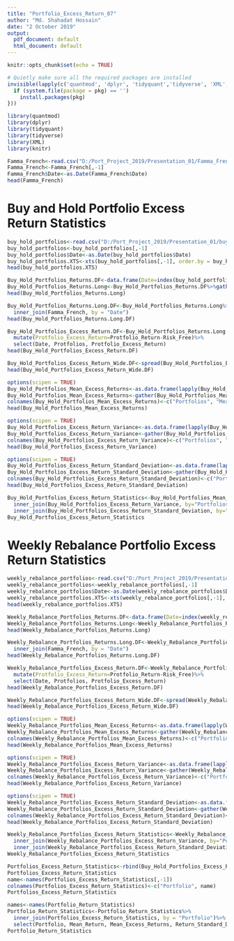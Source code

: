 ---
title: "Portfolio_Excess_Return_07"
author: "Md. Shahadat Hossain"
date: "2 October 2019"
output:
  pdf_document: default
  html_document: default
---

```{r setup, include=FALSE}
knitr::opts_chunk$set(echo = TRUE)
```

```{r, include=FALSE}
# Quietly make sure all the required packages are installed
invisible(lapply(c('quantmod', 'dplyr', 'tidyquant','tidyverse', 'XML', 'knitr'), function(pkg) {
  if (system.file(package = pkg) == '')
    install.packages(pkg)
}))
```

```{r,include=TRUE, warning=FALSE, message=FALSE}
library(quantmod)
library(dplyr)
library(tidyquant)
library(tidyverse)
library(XML)
library(knitr)
```



```{r, include=TRUE}
Famma_French<-read.csv("D:/Port_Project_2019/Presentation_01/Famma_French.CSV")
Famma_French<-Famma_French[,-1]
Famma_French$Date<-as.Date(Famma_French$Date)
head(Famma_French)
```


# Buy and Hold Portfolio Excess Return Statistics

```{r, include=TRUE}
buy_hold_portfolios<-read.csv("D:/Port_Project_2019/Presentation_01/buy_hold_portfolios.csv")
buy_hold_portfolios<-buy_hold_portfolios[,-1]
buy_hold_portfolios$Date<-as.Date(buy_hold_portfolios$Date)
buy_hold_portfolios.XTS<-xts(buy_hold_portfolios[,-1], order.by = buy_hold_portfolios$Date)
head(buy_hold_portfolios.XTS)
```

```{r, include=TRUE}
Buy_Hold_Portfolios_Returns.DF<-data.frame(Date=index(buy_hold_portfolios.XTS), coredata(buy_hold_portfolios.XTS))
Buy_Hold_Portfolios_Returns.Long<-Buy_Hold_Portfolios_Returns.DF%>%gather(Protfolios,Protfolio_Return,Defensive_buy_hold_portfolio_Return:Aggressive_buy_hold_portfolio_Return)
head(Buy_Hold_Portfolios_Returns.Long)
```


```{r, include=TRUE}
Buy_Hold_Portfolios_Returns.Long.DF<-Buy_Hold_Portfolios_Returns.Long%>%
  inner_join(Famma_French, by = "Date")
head(Buy_Hold_Portfolios_Returns.Long.DF)
```


```{r, include=TRUE}
Buy_Hold_Portfolios_Excess_Return.DF<-Buy_Hold_Portfolios_Returns.Long.DF%>%
  mutate(Protfolio_Excess_Return=Protfolio_Return-Risk_Free)%>%
  select(Date, Protfolios, Protfolio_Excess_Return)
head(Buy_Hold_Portfolios_Excess_Return.DF)
```

```{r, include=TRUE}
Buy_Hold_Portfolios_Excess_Return_Wide.DF<-spread(Buy_Hold_Portfolios_Excess_Return.DF, Protfolios, Protfolio_Excess_Return)
head(Buy_Hold_Portfolios_Excess_Return_Wide.DF)
```


```{r, include=TRUE}
options(scipen = TRUE)
Buy_Hold_Portfolios_Mean_Excess_Returns<-as.data.frame(lapply(Buy_Hold_Portfolios_Excess_Return_Wide.DF[,-1],FUN = mean))
Buy_Hold_Portfolios_Mean_Excess_Returns<-gather(Buy_Hold_Portfolios_Mean_Excess_Returns)
colnames(Buy_Hold_Portfolios_Mean_Excess_Returns)<-c("Portfolios", "Mean_Excess_Returns")
head(Buy_Hold_Portfolios_Mean_Excess_Returns)
```


```{r, include=TRUE}
options(scipen = TRUE)
Buy_Hold_Portfolios_Excess_Return_Variance<-as.data.frame(lapply(Buy_Hold_Portfolios_Excess_Return_Wide.DF[,-1],FUN = var))
Buy_Hold_Portfolios_Excess_Return_Variance<-gather(Buy_Hold_Portfolios_Excess_Return_Variance)
colnames(Buy_Hold_Portfolios_Excess_Return_Variance)<-c("Portfolios", "Excess_Return_Variance")
head(Buy_Hold_Portfolios_Excess_Return_Variance)
```

```{r, include=TRUE}
options(scipen = TRUE)
Buy_Hold_Portfolios_Excess_Return_Standard_Deviation<-as.data.frame(lapply(Buy_Hold_Portfolios_Excess_Return_Wide.DF[,-1],FUN = sd))
Buy_Hold_Portfolios_Excess_Return_Standard_Deviation<-gather(Buy_Hold_Portfolios_Excess_Return_Standard_Deviation)
colnames(Buy_Hold_Portfolios_Excess_Return_Standard_Deviation)<-c("Portfolios", "Excess_Return_Standard_Deviation")
head(Buy_Hold_Portfolios_Excess_Return_Standard_Deviation)
```


```{r, include=TRUE}
Buy_Hold_Portfolios_Excess_Return_Statistics<-Buy_Hold_Portfolios_Mean_Excess_Returns%>%
  inner_join(Buy_Hold_Portfolios_Excess_Return_Variance, by="Portfolios")%>%
  inner_join(Buy_Hold_Portfolios_Excess_Return_Standard_Deviation, by="Portfolios")
Buy_Hold_Portfolios_Excess_Return_Statistics
```



# Weekly Rebalance Portfolio Excess Return Statistics

```{r, include=TRUE}
weekly_rebalance_portfolios<-read.csv("D:/Port_Project_2019/Presentation_01/weekly_rebalance_portfolios.csv")
weekly_rebalance_portfolios<-weekly_rebalance_portfolios[,-1]
weekly_rebalance_portfolios$Date<-as.Date(weekly_rebalance_portfolios$Date)
weekly_rebalance_portfolios.XTS<-xts(weekly_rebalance_portfolios[,-1], order.by = weekly_rebalance_portfolios$Date)
head(weekly_rebalance_portfolios.XTS)
```

```{r, include=TRUE}
Weekly_Rebalance_Portfolios_Returns.DF<-data.frame(Date=index(weekly_rebalance_portfolios.XTS), coredata(weekly_rebalance_portfolios.XTS))
Weekly_Rebalance_Portfolios_Returns.Long<-Weekly_Rebalance_Portfolios_Returns.DF%>%gather(Protfolios,Protfolio_Return,Defensive_Portfolio_weekly_rebalance_portfolio_Return:Aggressive_Portfolio_weekly_rebalance_portfolio_Return)
head(Weekly_Rebalance_Portfolios_Returns.Long)
```


```{r, include=TRUE}
Weekly_Rebalance_Portfolios_Returns.Long.DF<-Weekly_Rebalance_Portfolios_Returns.Long%>%
  inner_join(Famma_French, by = "Date")
head(Weekly_Rebalance_Portfolios_Returns.Long.DF)
```


```{r, include=TRUE}
Weekly_Rebalance_Portfolios_Excess_Return.DF<-Weekly_Rebalance_Portfolios_Returns.Long.DF%>%
  mutate(Protfolio_Excess_Return=Protfolio_Return-Risk_Free)%>%
  select(Date, Protfolios, Protfolio_Excess_Return)
head(Weekly_Rebalance_Portfolios_Excess_Return.DF)
```

```{r, include=TRUE}
Weekly_Rebalance_Portfolios_Excess_Return_Wide.DF<-spread(Weekly_Rebalance_Portfolios_Excess_Return.DF, Protfolios, Protfolio_Excess_Return)
head(Weekly_Rebalance_Portfolios_Excess_Return_Wide.DF)
```


```{r, include=TRUE}
options(scipen = TRUE)
Weekly_Rebalance_Portfolios_Mean_Excess_Returns<-as.data.frame(lapply(Weekly_Rebalance_Portfolios_Excess_Return_Wide.DF[,-1],FUN = mean))
Weekly_Rebalance_Portfolios_Mean_Excess_Returns<-gather(Weekly_Rebalance_Portfolios_Mean_Excess_Returns)
colnames(Weekly_Rebalance_Portfolios_Mean_Excess_Returns)<-c("Portfolios", "Mean_Excess_Returns")
head(Weekly_Rebalance_Portfolios_Mean_Excess_Returns)
```


```{r, include=TRUE}
options(scipen = TRUE)
Weekly_Rebalance_Portfolios_Excess_Return_Variance<-as.data.frame(lapply(Weekly_Rebalance_Portfolios_Excess_Return_Wide.DF[,-1],FUN = var))
Weekly_Rebalance_Portfolios_Excess_Return_Variance<-gather(Weekly_Rebalance_Portfolios_Excess_Return_Variance)
colnames(Weekly_Rebalance_Portfolios_Excess_Return_Variance)<-c("Portfolios", "Excess_Return_Variance")
head(Weekly_Rebalance_Portfolios_Excess_Return_Variance)
```

```{r, include=TRUE}
options(scipen = TRUE)
Weekly_Rebalance_Portfolios_Excess_Return_Standard_Deviation<-as.data.frame(lapply(Weekly_Rebalance_Portfolios_Excess_Return_Wide.DF[,-1],FUN = sd))
Weekly_Rebalance_Portfolios_Excess_Return_Standard_Deviation<-gather(Weekly_Rebalance_Portfolios_Excess_Return_Standard_Deviation)
colnames(Weekly_Rebalance_Portfolios_Excess_Return_Standard_Deviation)<-c("Portfolios", "Excess_Return_Standard_Deviation")
head(Weekly_Rebalance_Portfolios_Excess_Return_Standard_Deviation)
```


```{r, include=TRUE}
Weekly_Rebalance_Portfolios_Excess_Return_Statistics<-Weekly_Rebalance_Portfolios_Mean_Excess_Returns%>%
  inner_join(Weekly_Rebalance_Portfolios_Excess_Return_Variance, by="Portfolios")%>%
  inner_join(Weekly_Rebalance_Portfolios_Excess_Return_Standard_Deviation, by="Portfolios")
Weekly_Rebalance_Portfolios_Excess_Return_Statistics
```

```{r, include=TRUE}
Portfolios_Excess_Return_Statistics<-rbind(Buy_Hold_Portfolios_Excess_Return_Statistics, Weekly_Rebalance_Portfolios_Excess_Return_Statistics)
Portfolios_Excess_Return_Statistics
name<-names(Portfolios_Excess_Return_Statistics[,-1])
colnames(Portfolios_Excess_Return_Statistics)<-c("Portfolio", name)
Portfolios_Excess_Return_Statistics
```

```{r, include=TRUE}
names<-names(Portfolio_Return_Statistics)
Portfolio_Return_Statistics<-Portfolio_Return_Statistics%>%
  inner_join(Portfolios_Excess_Return_Statistics, by = "Portfolio")%>%
  select(Portfolio, Mean_Return, Mean_Excess_Returns, Return_Standard_Deviation)
Portfolio_Return_Statistics
```